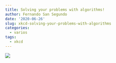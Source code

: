 ```yaml
---
title: Solving your problems with algorithms!
author: Fernando San Segundo
date: '2020-06-26'
slug: xkcd-solving-your-problems-with-algorithms
categories:
  - varios
tags:
  - xkcd
---
```



![](https://imgs.xkcd.com/comics/here_to_help.png) 

[](https://xkcd.com/1831/)